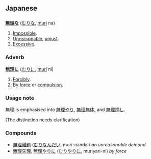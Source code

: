== Japanese ==
=== {{なadj}} ===
'''[[無]][[理]][[-な|な]]''' ([[むり]]な, [[muri]] na)

# [[Impossible]].
# [[Unreasonable]], [[unjust]].
# [[Excessive]].

=== Adverb ===
'''[[無]][[理]][[-に|に]]''' ([[むり]]に, [[muri]] ni)

# [[Forcibly]].
# By [[force]] or [[compulsion]].

=== Usage note ===
無理 is emphasised into [[無理やり]], [[無理無体]], and [[無理押し]].

(The distinction needs clarification)

{{sectstub}} 

=== Compounds ===
*[[無理難題]] ([[むりなんだい]], muri-nandai) ''an unreasonable demand''
*[[無理矢理]], [[無理やり]]に ([[むりやり]]に, muriyari-ni) ''by force''